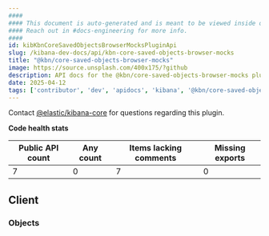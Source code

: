 ```yaml
---
####
#### This document is auto-generated and is meant to be viewed inside our experimental, new docs system.
#### Reach out in #docs-engineering for more info.
####
id: kibKbnCoreSavedObjectsBrowserMocksPluginApi
slug: /kibana-dev-docs/api/kbn-core-saved-objects-browser-mocks
title: "@kbn/core-saved-objects-browser-mocks"
image: https://source.unsplash.com/400x175/?github
description: API docs for the @kbn/core-saved-objects-browser-mocks plugin
date: 2025-04-12
tags: ['contributor', 'dev', 'apidocs', 'kibana', '@kbn/core-saved-objects-browser-mocks']
---
```




Contact [@elastic/kibana-core](https://github.com/orgs/elastic/teams/kibana-core) for questions regarding this plugin.

**Code health stats**

| Public API count  | Any count | Items lacking comments | Missing exports |
|-------------------|-----------|------------------------|-----------------|
| 7 | 0 | 7 | 0 |

## Client

### Objects
<DocDefinitionList data={kbnCoreSavedObjectsBrowserMocksObj.client.objects}/>

